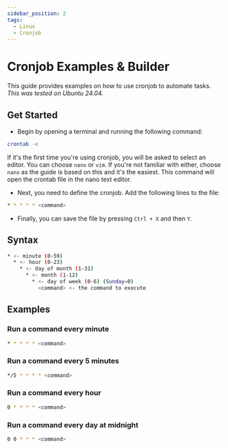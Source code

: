 ```yaml
---
sidebar_position: 2
tags:
  - Linux
  - Cronjob
---
```


# Cronjob Examples & Builder

This guide provides examples on how to use cronjob to automate tasks. _This was tested on Ubuntu 24.04._

## Get Started

- Begin by opening a terminal and running the following command:

```bash
crontab -e
```

If it's the first time you're using cronjob, you will be asked to select an editor. You can choose `nano` or `vim`. If you're not familiar with either, choose `nano` as the guide is based on this and it's the easiest. This command will open the crontab file in the nano text editor.

- Next, you need to define the cronjob. Add the following lines to the file:

```bash
* * * * * <command>
```

- Finally, you can save the file by pressing `Ctrl + X` and then `Y`.

## Syntax

```bash
* <- minute (0-59)
  * <- hour (0-23)
    * <- day of month (1-31)
      * <- month (1-12)
        * <- day of week (0-6) (Sunday=0)
          <command> <- the command to execute
```

## Examples

### Run a command every minute

```bash
* * * * * <command>
```

### Run a command every 5 minutes

```bash
*/5 * * * * <command>
```

### Run a command every hour

```bash
0 * * * * <command>
```

### Run a command every day at midnight

```bash
0 0 * * * <command>
```
